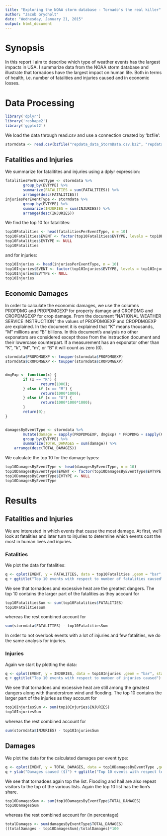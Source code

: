 ```yaml
---
title: "Exploring the NOAA storm database - Tornado's the real killer"
author: "Jacob Grydholt"
date: "Wednesday, January 21, 2015"
output: html_document
---
```


# Synopsis
In this report I aim to describe which type of weather events has the largest impacts in USA. I summarize data from the NOAA storm database and illustrate that tornadoes have the largest impact on human life. Both in terms of health, i.e. number of fatalities and injuries caused and in economic losses. 

# Data Processing

```r
library('dplyr')
library('reshape2')
library('ggplot2')
```

We load the data through read.csv and use a connection created by 'bzfile':

```r
stormdata <- read.csv(bzfile("repdata_data_StormData.csv.bz2", "repdata_data_StormData.csv"))
```

## Fatalities and Injuries

We summarize for fatalitites and injuries using a dplyr expression:

```r
fatalitiesPerEventType <- stormdata %>%
        group_by(EVTYPE) %>%
        summarize(FATALITIES = sum(FATALITIES)) %>%
        arrange(desc(FATALITIES))
injuriesPerEventType <- stormdata %>%
        group_by(EVTYPE) %>%
        summarize(INJURIES = sum(INJURIES)) %>%
        arrange(desc(INJURIES))
```

We find the top 10 for fatalitites:

```r
top10Fatalities <- head(fatalitiesPerEventType, n = 10)
top10Fatalities$EVENT <- factor(top10Fatalities$EVTYPE, levels = top10Fatalities$EVTYPE)
top10Fatalities$EVTYPE <- NULL
top10Fatalities
```

and for injuries:

```r
top10Injuries <- head(injuriesPerEventType, n = 10)
top10Injuries$EVENT <- factor(top10Injuries$EVTYPE, levels = top10Injuries$EVTYPE)
top10Injuries$EVTYPE <- NULL
top10Injuries
```

## Economic Damages

In order to calculate the economic damages, we use the columns PROPDMG
and PROPDMGEXP for property damage and CROPDMG and CROPDMGEXP for crop damage. From
the document "NATIONAL WEATHER SERVICE INSTRUCTION" the values of
PROPDMGEXP and CROPDMGEXP are explained. In the document it is
explained that "K" means thousands, "M" millions and "B" billions. In
this document's analysis no other exponators are considered except those from the instruction document and their lowercase counterpart. If a
measurement has an exponator other than "K", "k", "M", "m", or "B" it will count
as zero (0).

```r
stormdata$PROPDMGEXP <- toupper(stormdata$PROPDMGEXP)
stormdata$CROPDMGEXP <- toupper(stormdata$CROPDMGEXP)


dmgExp <- function(x) {
        if (x == "K") {
                return(1000);
        } else if (x == "M") {
                return(1000*1000);
        } else if (x == "G") {
                return(1000*1000*1000);
        }
        return(0);
}


damagesByEventType <- stormdata %>%
        mutate(damage = sapply(PROPDMGEXP, dmgExp) * PROPDMG + sapply(CROPDMGEXP, dmgExp) * CROPDMG) %>%
        group_by(EVTYPE) %>%
        summarize(TOTAL_DAMAGES = sum(damage)) %>%
	arrange(desc(TOTAL_DAMAGES))
```

We calculate the top 10 for the damage types:

```r
top10DamagesByEventType <- head(damagesByEventType, n = 10)
top10DamagesByEventType$EVENT <- factor(top10DamagesByEventType$EVTYPE, levels = top10DamagesByEventType$EVTYPE)
top10DamagesByEventType$EVTYPE <- NULL
top10DamagesByEventType
```

# Results

## Fatalities and Injuries

We are interested in which events that cause the most damage. At first, we'll look at fatalities and later turn to injuries to determine which events cost the most in human lives and injuries.

### Fatalities

We plot the data for fatalities:

```r
q <- qplot(EVENT, y = FATALITIES, data = top10Fatalities ,geom = "bar", stat = "identity", position = "dodge")
q + ggtitle("Top 10 events with respect to number of fatalities caused") + theme(axis.text.x = element_text(angle=-90))
```

We see that tornadoes and excessive heat are the greatest dangers. The top 10 contains the larger part of the fatalities as they account for 
```r
top10FatalitiesSum <- sum(top10Fatalities$FATALITIES)
top10FatalitiesSum
```

whereas the rest combined account for

```r
sum(stormdata$FATALITIES) - top10FatalitiesSum
```

In order to not overlook events with a lot of injuries and few fatalities, we do the same analysis for injuries.

### Injuries

Again we start by plotting the data:

```r
q <- qplot(EVENT, y = INJURIES, data = top10Injuries ,geom = "bar", stat = "identity", position = "dodge")
q + ggtitle("Top 10 events with respect to number of injuries caused") + theme(axis.text.x = element_text(angle=-90))
```

We see that tornadoes and excessive heat are still among the greatest dangers along with thunderstrom wind and flooding. The top 10 contains the larger part of the injuries as they account for 

```r
top10InjuriesSum <- sum(top10Injuries$INJURIES)
top10InjuriesSum
```

whereas the rest combined account for

```r
sum(stormdata$INJURIES) - top10InjuriesSum
```

## Damages

We plot the data for the calculated damages per event type:

```r
q <- qplot(EVENT, y = TOTAL_DAMAGES, data = top10DamagesByEventType ,geom = "bar", stat = "identity", position = "dodge")
q + ylab("Damages caused ($)") + ggtitle("Top 10 events with respect to total financial damages caused") + theme(axis.text.x = element_text(angle=-90))
```

We see that tornadoes again top the list. Flooding and hail are also repeat visitors to the top of the various lists. Again the top 10 list has the lion's share.

```r
top10DamagesSum <- sum(top10DamagesByEventType$TOTAL_DAMAGES)
top10DamagesSum
```

whereas the rest combined account for (in percentage)

```r
totalDamages <- sum(damagesByEventType$TOTAL_DAMAGES)
((totalDamages - top10DamagesSum)/totalDamages)*100
```

<!--
Document Layout

    Language: Your document should be written in English.

    Title: Your document should have a title that briefly summarizes your data analysis

    Synopsis: Immediately after the title, there should be a synopsis which describes and summarizes your analysis in at most 10 complete sentences.

    There should be a section titled Data Processing which describes (in words and code) how the data were loaded into R and processed for analysis. In particular, your analysis must start from the raw CSV file containing the data. You cannot do any preprocessing outside the document. If preprocessing is time-consuming you may consider using the cache = TRUE option for certain code chunks.

    There should be a section titled Results in which your results are presented.

    You may have other sections in your analysis, but Data Processing and Results are required.

    The analysis document must have at least one figure containing a plot.

    Your analyis must have no more than three figures. Figures may have multiple plots in them (i.e. panel plots), but there cannot be more than three figures total.

    You must show all your code for the work in your analysis document. This may make the document a bit verbose, but that is okay. In general, you should ensure that echo = TRUE for every code chunk (this is the default setting in knitr).
-->


<!--
Introduction

Storms and other severe weather events can cause both public health and economic problems for communities and municipalities. Many severe events can result in fatalities, injuries, and property damage, and preventing such outcomes to the extent possible is a key concern.

This project involves exploring the U.S. National Oceanic and Atmospheric Administration's (NOAA) storm database. This database tracks characteristics of major storms and weather events in the United States, including when and where they occur, as well as estimates of any fatalities, injuries, and property damage.
Data

The data for this assignment come in the form of a comma-separated-value file compressed via the bzip2 algorithm to reduce its size. You can download the file from the course web site:

    Storm Data [47Mb]

There is also some documentation of the database available. Here you will find how some of the variables are constructed/defined.

    National Weather Service Storm Data Documentation

    National Climatic Data Center Storm Events FAQ

The events in the database start in the year 1950 and end in November 2011. In the earlier years of the database there are generally fewer events recorded, most likely due to a lack of good records. More recent years should be considered more complete.
Assignment

The basic goal of this assignment is to explore the NOAA Storm Database and answer some basic questions about severe weather events. You must use the database to answer the questions below and show the code for your entire analysis. Your analysis can consist of tables, figures, or other summaries. You may use any R package you want to support your analysis.
Questions

Your data analysis must address the following questions:

    Across the United States, which types of events (as indicated in the EVTYPE variable) are most harmful with respect to population health?

    Across the United States, which types of events have the greatest economic consequences?

Consider writing your report as if it were to be read by a government or municipal manager who might be responsible for preparing for severe weather events and will need to prioritize resources for different types of events. However, there is no need to make any specific recommendations in your report.
Requirements

For this assignment you will need some specific tools

    RStudio: You will need RStudio to publish your completed analysis document to RPubs. You can also use RStudio to edit/write your analysis.

    knitr: You will need the knitr package in order to compile your R Markdown document and convert it to HTML


Publishing Your Analysis

For this assignment you will need to publish your analysis on RPubs.com. If you do not already have an account, then you will have to create a new account. After you have completed writing your analysis in RStudio, you can publish it to RPubs by doing the following:

    In RStudio, make sure your R Markdown document (.Rmd) document is loaded in the editor

    Click the Knit HTML button in the doc toolbar to preview your document.

    In the preview window, click the Publish button.

Once your document is published to RPubs, you should get a unique URL to that document. Make a note of this URL as you will need it to submit your assignment.

NOTE: If you are having trouble connecting with RPubs due to proxy-related or other issues, you can upload your final analysis document file as a PDF to Coursera instead.
Submitting Your Assignment

In order to submit this assignment, you must copy the RPubs URL for your completed data analysis document in to the peer assessment question.
-->
